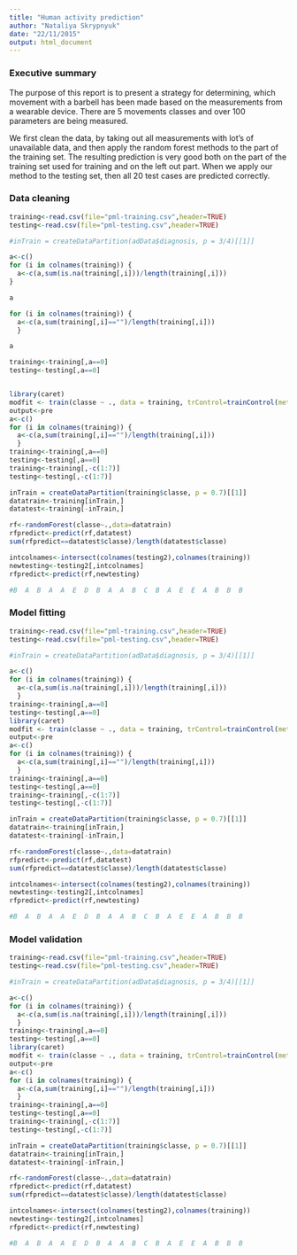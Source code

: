 ```yaml
---
title: "Human activity prediction"
author: "Nataliya Skrypnyuk"
date: "22/11/2015"
output: html_document
---
```

### Executive summary

The purpose of this report is to present a strategy for determining, which movement with a barbell has been made based on the measurements from a wearable device. There are 5 movements classes and over 100 parameters are being measured.

We first clean the data, by taking out all measurements with lot's of unavailable data, and then apply the random forest methods to the part of the training set. The resulting prediction is very good both on the part of the training set used for training and on the left out part. When we apply our method to the testing set, then all 20 test cases are predicted correctly.

### Data cleaning

```r
training<-read.csv(file="pml-training.csv",header=TRUE)
testing<-read.csv(file="pml-testing.csv",header=TRUE)

#inTrain = createDataPartition(adData$diagnosis, p = 3/4)[[1]]

a<-c()
for (i in colnames(training)) {
  a<-c(a,sum(is.na(training[,i]))/length(training[,i]))
}

a

for (i in colnames(training)) {
  a<-c(a,sum(training[,i]=="")/length(training[,i]))
  }

a

training<-training[,a==0]
testing<-testing[,a==0]


library(caret)
modfit <- train(classe ~ ., data = training, trControl=trainControl(method = "cv", number = 3), method="rf")
output<-pre
a<-c()
for (i in colnames(training)) {
  a<-c(a,sum(training[,i]=="")/length(training[,i]))
  }
training<-training[,a==0]
testing<-testing[,a==0]
training<-training[,-c(1:7)]
testing<-testing[,-c(1:7)]

inTrain = createDataPartition(training$classe, p = 0.7)[[1]]
datatrain<-training[inTrain,]
datatest<-training[-inTrain,]

rf<-randomForest(classe~.,data=datatrain)
rfpredict<-predict(rf,datatest)
sum(rfpredict==datatest$classe)/length(datatest$classe)

intcolnames<-intersect(colnames(testing2),colnames(training))
newtesting<-testing2[,intcolnames]
rfpredict<-predict(rf,newtesting)

#B  A  B  A  A  E  D  B  A  A  B  C  B  A  E  E  A  B  B  B 

```

### Model fitting

```r
training<-read.csv(file="pml-training.csv",header=TRUE)
testing<-read.csv(file="pml-testing.csv",header=TRUE)

#inTrain = createDataPartition(adData$diagnosis, p = 3/4)[[1]]

a<-c()
for (i in colnames(training)) {
  a<-c(a,sum(is.na(training[,i]))/length(training[,i]))
  }
training<-training[,a==0]
testing<-testing[,a==0]
library(caret)
modfit <- train(classe ~ ., data = training, trControl=trainControl(method = "cv", number = 3), method="rf")
output<-pre
a<-c()
for (i in colnames(training)) {
  a<-c(a,sum(training[,i]=="")/length(training[,i]))
  }
training<-training[,a==0]
testing<-testing[,a==0]
training<-training[,-c(1:7)]
testing<-testing[,-c(1:7)]

inTrain = createDataPartition(training$classe, p = 0.7)[[1]]
datatrain<-training[inTrain,]
datatest<-training[-inTrain,]

rf<-randomForest(classe~.,data=datatrain)
rfpredict<-predict(rf,datatest)
sum(rfpredict==datatest$classe)/length(datatest$classe)

intcolnames<-intersect(colnames(testing2),colnames(training))
newtesting<-testing2[,intcolnames]
rfpredict<-predict(rf,newtesting)

#B  A  B  A  A  E  D  B  A  A  B  C  B  A  E  E  A  B  B  B 

```

### Model validation

```r
training<-read.csv(file="pml-training.csv",header=TRUE)
testing<-read.csv(file="pml-testing.csv",header=TRUE)

#inTrain = createDataPartition(adData$diagnosis, p = 3/4)[[1]]

a<-c()
for (i in colnames(training)) {
  a<-c(a,sum(is.na(training[,i]))/length(training[,i]))
  }
training<-training[,a==0]
testing<-testing[,a==0]
library(caret)
modfit <- train(classe ~ ., data = training, trControl=trainControl(method = "cv", number = 3), method="rf")
output<-pre
a<-c()
for (i in colnames(training)) {
  a<-c(a,sum(training[,i]=="")/length(training[,i]))
  }
training<-training[,a==0]
testing<-testing[,a==0]
training<-training[,-c(1:7)]
testing<-testing[,-c(1:7)]

inTrain = createDataPartition(training$classe, p = 0.7)[[1]]
datatrain<-training[inTrain,]
datatest<-training[-inTrain,]

rf<-randomForest(classe~.,data=datatrain)
rfpredict<-predict(rf,datatest)
sum(rfpredict==datatest$classe)/length(datatest$classe)

intcolnames<-intersect(colnames(testing2),colnames(training))
newtesting<-testing2[,intcolnames]
rfpredict<-predict(rf,newtesting)

#B  A  B  A  A  E  D  B  A  A  B  C  B  A  E  E  A  B  B  B 

```
